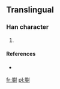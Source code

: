 ==Translingual==

===Han character===
{{Han char|rn=32|rad=土|as=11|sn=14|four=|canj=土尸火戈 (GSFI)}}

# {{defn|Han|sort=土11}}

====References====
* {{Han ref|kx=0238.191|hdz=10483.101|uh=589B|ud=22683}}

[[fr:墛]]
[[pl:墛]]